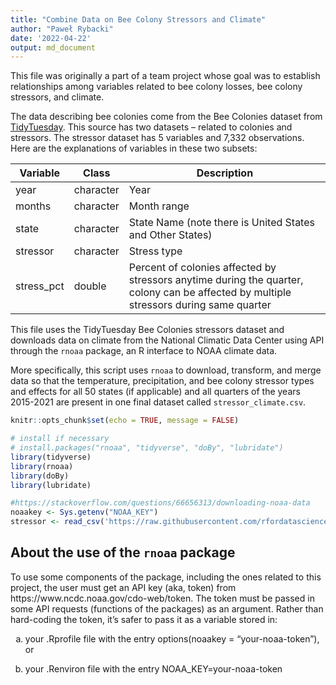 ```yaml
---
title: "Combine Data on Bee Colony Stressors and Climate"
author: "Paweł Rybacki"
date: '2022-04-22'
output: md_document
---
```


This file was originally a part of a team project whose goal was to establish relationships among variables related to bee colony losses, bee colony stressors, and climate. 

The data describing bee colonies come from the Bee Colonies dataset from [TidyTuesday](https://github.com/rfordatascience/tidytuesday/blob/master/data/2022/2022-01-11/readme.md#bee-colonies). This source has two datasets – related to colonies and stressors. The stressor dataset has 5 variables and 7,332 observations. Here are the explanations of variables in these two subsets:

| Variable   | Class     | Description                                                                                                                             |
|------------|-----------|-----------------------------------------------------------------------------------------------------------------------------------------|
| year       | character | Year                                                                                                                                    |
| months     | character | Month range                                                                                                                             |
| state      | character | State Name (note there is United States and Other States)                                                                               |
| stressor   | character | Stress type                                                                                                                             |
| stress_pct | double    | Percent of colonies affected by stressors anytime during the quarter, colony can be affected by multiple stressors during same quarter |

This file uses the TidyTuesday Bee Colonies stressors dataset and downloads data on climate from the National Climatic Data Center using API through the `rnoaa` package, an R interface to NOAA climate data.

More specifically, this script uses `rnoaa` to download, transform, and merge data so that the temperature, precipitation, and bee colony stressor types and effects for all 50 states (if applicable) and all quarters of the years 2015-2021 are present in one final dataset called `stressor_climate.csv`. 

```r
knitr::opts_chunk$set(echo = TRUE, message = FALSE)
```

```r
# install if necessary
# install.packages("rnoaa", "tidyverse", "doBy", "lubridate")
library(tidyverse)
library(rnoaa)
library(doBy)
library(lubridate)

#https://stackoverflow.com/questions/66656313/downloading-noaa-data
noaakey <- Sys.getenv("NOAA_KEY")
stressor <- read_csv('https://raw.githubusercontent.com/rfordatascience/tidytuesday/master/data/2022/2022-01-11/stressor.csv')
```

## About the use of the `rnoaa` package

To use some components of the package, including the ones related to this project, the user must get an API key (aka, token) from https://www.ncdc.noaa.gov/cdo-web/token. The token must be passed in some API requests (functions of the packages) as an argument. Rather than hard-coding the token, it's safer to pass it as a variable stored in:

a) your .Rprofile file with the entry options(noaakey = "your-noaa-token"), or

b) your .Renviron file with the entry NOAA_KEY=your-noaa-token

